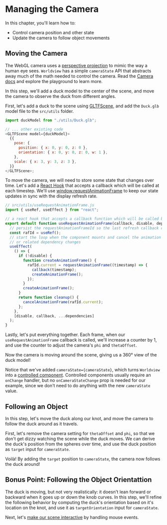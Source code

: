 
# Managing the Camera

In this chapter, you'll learn how to:

- Control camera position and other state
- Update the camera to follow object movements

## Moving the Camera

The WebGL camera uses a [perspective projection](https://webglfundamentals.org/webgl/lessons/webgl-3d-perspective.html) to mimic the way a human eye sees. `Worldview` has a simple `cameraState` API that abstracts away much of the math needed to control the camera. Read the [Camera docs](#/docs/api/camera) and explore the playground to learn more.

In this step, we'll add a duck model to the center of the scene, and move the camera to observe the duck from different angles.

First, let's add a duck to the scene using [GLTFScene](#/docs/commands/gltfscene), and add the `Duck.glb` model file to the `src/utils` folder.

```js
import duckModel from "./utils/Duck.glb";

// ... other existing code
<GLTFScene model={duckModel}>
  {{
    pose: {
      position: { x: 0, y: 0, z: 0 },
      orientation: { x: 0, y: 0, z: 0, w: 1 },
    },
    scale: { x: 3, y: 3, z: 3 },
  }}
</GLTFScene>;
```

To move the camera, we will need to store some state that changes over time. Let's add a [React Hook](https://reactjs.org/docs/hooks-intro.html) that accepts a callback which will be called at each timestep. We'll use [window.requestAnimationFrame](https://developer.mozilla.org/en-US/docs/Web/API/window/requestAnimationFrame) to keep our state updates in sync with the display refresh rate.

```js
// src/utils/useRequestAnimationFrame.js
import { useRef, useEffect } from "react";

// a react hook that accepts a callback function which will be called before each browser repaint
export default function useRequestAnimationFrame(callback, disable, dependencies) {
  // persist the requestAnimationFrameId so the last refresh callback can be cancelled when component unmounts
  const rafId = useRef();
  // start the loop when the component mounts and cancel the animation frame when unmounts
  // or related dependency changes
  useEffect(
    () => {
      if (!disable) {
        function createAnimationFrame() {
          rafId.current = requestAnimationFrame((timestamp) => {
            callback(timestamp);
            createAnimationFrame();
          });
        }
        createAnimationFrame();
      }
      return function cleanup() {
        cancelAnimationFrame(rafId.current);
      };
    },
    [disable, callback, ...dependencies]
  );
}
```

Lastly, let's put everything together. Each frame, when our `useRequestAnimationFrame` callback is called, we'll increase a counter by 1, and use the counter to adjust the camera's `phi` and `thetaOffset`.

<C21MoveCamea />

Now the camera is moving around the scene, giving us a 360° view of the duck model!

Notice that we've added `cameraState={cameraState}`, which turns `Worldview` into a [controlled component](https://reactjs.org/docs/forms.html). Controlled components usually require an `onChange` handler, but no `onCameraStateChange` prop is needed for our example, since we don't need to do anything with the new `cameraState` value.

## Following an Object

In this step, let's move the duck along our knot, and move the camera to follow the duck around as it travels.

First, let's remove the camera setting for `thetaOffset` and `phi`, so that we don't get dizzy watching the scene while the duck moves. We can derive the duck's position from the spheres over time, and use the duck position as `target` input for `cameraState`.

<C22FollowObject />

Voilà! By adding the `target` position to `cameraState`, the camera now follows the duck around!

## Bonus Point: Following the Object Orientattion

The duck is moving, but not very realistically: it doesn't lean forward or backward when it goes up or down the knob curves. In this step, we'll refine the following behavior by computing the duck's orientation based on it's location on the knot, and use it as `targetOrientation` input for `cameraState`.

<C23FollowObjectOrientation />

Next, let's [make our scene interactive](#/docs/tutorial/adding-interactivity) by handling mouse events.
